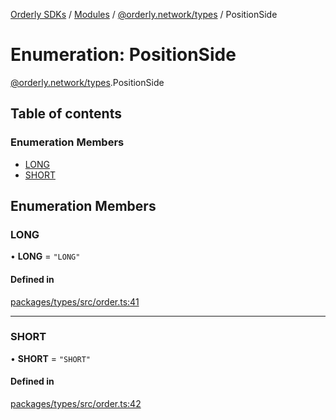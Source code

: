 [Orderly SDKs](/sdks/tech-doc/README) / [Modules](/sdks/tech-doc/modules) / [@orderly.network/types](/sdks/tech-doc/modules/orderly_network_types) / PositionSide

# Enumeration: PositionSide

[@orderly.network/types](/sdks/tech-doc/modules/orderly_network_types).PositionSide

## Table of contents

### Enumeration Members

- [LONG](/sdks/tech-doc/enums/orderly_network_types.PositionSide#long)
- [SHORT](/sdks/tech-doc/enums/orderly_network_types.PositionSide#short)

## Enumeration Members

### LONG

• **LONG** = ``"LONG"``

#### Defined in

[packages/types/src/order.ts:41](https://github.com/OrderlyNetwork/js-sdk/blob/ba995f2/packages/types/src/order.ts#L41)

___

### SHORT

• **SHORT** = ``"SHORT"``

#### Defined in

[packages/types/src/order.ts:42](https://github.com/OrderlyNetwork/js-sdk/blob/ba995f2/packages/types/src/order.ts#L42)
